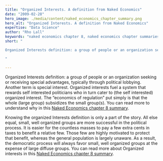 ```yaml
---
title: "Organized Interests. A definition from Naked Economics"
date: "2009-02-28"
hero_image: ./media/content/naked_economics_chapter_summary.png
hero_alt: "Organized Interests. A definition from Naked Economics"
expertise: "Data Science"
author: "Rho Lall"
keywords: "naked economics chapter 8, naked economics chapter summaries, naked economics undressing the dismal science chapter summaries, naked economics undressing the dismal science sparknotes, naked economics cliff notes"
short: "

Organized Interests definition: a group of people or an organization seeking or receiving special advantages, typically through political lobbying. Another term is special interest.

"

---
```


Organized Interests definition: a group of people or an organization seeking or receiving special advantages, typically through political lobbying. Another term is special interest.
Organized interests fuel a system that rewards self interested politicians who in turn cater to (the self interested) organized interest. 
The “economics of regulation” put simply is that the whole (large group) subsidizes the small group(s). 
You can read more to understand why in this [Naked Economics chapter 8 summary](/thoughts/naked-economics-chapter-8-summary).
 
Knowing the organized Interests definition is only a part of the story. All else equal, small, well organized groups are more successful in the political process. It is easier for the countless masses to pay a few extra cents in taxes to benefit a relative few. Those few are highly motivated to protect that benefit, whereas the general population is largely unaware. As a result, the democratic process will always favor small, well organized groups at the expense of large diffuse groups.
You can read more about Organized interests in this [Naked Economics chapter 8 summary](/thoughts/naked-economics-chapter-8-summary).


